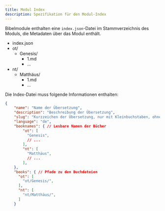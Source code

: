 ```yaml
---
title: Modul Index
description: Spezifikation für den Modul-Index
---
```


Bibelmodule enthalten eine `index.json`-Datei im Stammverzeichnis des Moduls, die Metadaten über das Modul enthält.

<FileTree>

- index.json
- ot/
  - Genesis/
    - 1.md
    - ...
- nt/
  - Matthäus/
    - 1.md
    - ...

</FileTree>

Die Index-Datei muss folgende Informationen enthalten:

```json
{
    "name": "Name der Übersetzung",
    "description": "Beschreibung der Übersetzung",
    "slug": "Kurzzeichen der Übersetzung, nur mit Kleinbuchstaben, ohne Leerzeichen oder Sonderzeichen",
    "language": "de",
    "booknames": { // Lesbare Namen der Bücher
        "ot": [
          "Genesis",
          // ...
        ],
        "nt": [
          "Matthäus",
          // ...
        ],
    },
    "books": { // Pfade zu den Buchdateien
      "ot": [
        "ot/Genesis/",
      ],
      "nt": [
        "nt/Matthäus/",
      ]
    }

```

